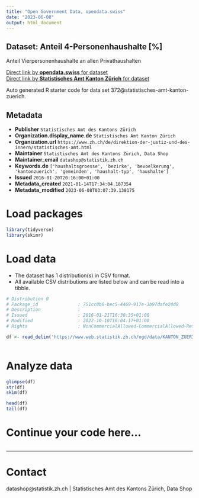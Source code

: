 ```yaml
---
title: "Open Government Data, opendata.swiss"
date: "2023-06-08"
output: html_document
---
```


## Dataset: Anteil 4-Personenhaushalte [%]

Anteil Vierpersonenhaushalte an allen Privathaushalten

[Direct link by **opendata.swiss** for dataset](https://opendata.swiss/de/dataset/anteil-4-personenhaushalte)<br>
[Direct link by **Statistisches Amt Kanton Zürich** for dataset](https://www.zh.ch/de/politik-staat/gemeinden/gemeindeportraet.html)

Auto generated R starter code for data set 372@statistisches-amt-kanton-zuerich.

## Metadata

- **Publisher** `Statistisches Amt des Kantons Zürich`
- **Organization.display_name.de** `Statistisches Amt Kanton Zürich`
- **Organization.url** `https://www.zh.ch/de/direktion-der-justiz-und-des-innern/statistisches-amt.html`
- **Maintainer** `Statistisches Amt des Kantons Zürich, Data Shop`
- **Maintainer_email** `datashop@statistik.zh.ch`
- **Keywords.de** `['haushaltsgroesse', 'bezirke', 'bevoelkerung', 'kantonzuerich', 'gemeinden', 'haushalt-typ', 'haushalte']`
- **Issued** `2016-01-20T20:16:00+01:00`
- **Metadata_created** `2021-01-14T17:34:04.187354`
- **Metadata_modified** `2023-06-08T03:07:39.138175`


# Load packages

```r

library(tidyverse)
library(skimr)

```

# Load data

-   The dataset has 1 distribution(s) in CSV format.
-   All available CSV distributions are listed below and can be read into a tibble.

```r

# Distribution 0
# Package_id               : 751cc0b6-bec5-4469-917e-3b97dafe24d8
# Description              : 
# Issued                   : 2016-01-21T16:30:35+01:00
# Modified                 : 2022-10-10T10:04:17+01:00
# Rights                   : NonCommercialAllowed-CommercialAllowed-ReferenceRequired

df <- read_delim('https://www.web.statistik.zh.ch/ogd/data/KANTON_ZUERICH_496.csv')



```

# Analyze data

```r

glimpse(df)
str(df)
skim(df)

head(df)
tail(df)

```

# Continue your code here...

```r

```

------------------------------------------------------------------------

# Contact

datashop@statistik.zh.ch | Statistisches Amt des Kantons Zürich, Data Shop
